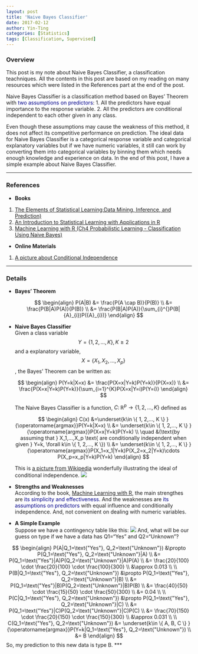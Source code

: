 ```yaml
---
layout: post
title: 'Naive Bayes Classifier'
date: 2017-02-12
author: Yin-Ting 
categories: [Statistics]
tags: [Classification, Supervised]
---
```

### Overview
This post is my note about Naive Bayes Classifier, a classification teachniques. All the contents in this post are based on my reading on many resources which were listed in the References part at the end of the post.  

Naive Bayes Classifier is a classification method based on Bayes' Theorem with <span style="color:darkblue">two assumptions on predictors</span>: 
1. All the predictors have equal importance to the response variable.
2. All the predictors are conditional independent to each other given in any class. 

Even though these assumptions may cause the weakness of this method, it does not affect its competitive performance on prediction. The ideal data for Naive Bayes Classifier is a categorical response variable and categorical explanatory variables but if we have numeric variables, it still can work by converting them into categorical variables by binning them which needs enough knowledge and experience on data. In the end of this post, I have a simple example about Naive Bayes Classifier. 

***

### References
* **Books**
1. [The Elements of Statistical Learning:Data Mining, Inference, and Prediction)](https://statweb.stanford.edu/~tibs/ElemStatLearn/)
2. [An Introduction to Statistical Learning with Applications in R](http://www-bcf.usc.edu/~gareth/ISL/)
3. [Machine Learning with R (Ch4 Probabilistic Learning - Classification Using Naive Bayes)](https://github.com/stedy/Machine-Learning-with-R-datasets)

* **Online Materials**
1. [A picture about Conditional Independence](https://en.wikipedia.org/wiki/Conditional_independence)

***

### Details
* **Bayes' Theorem** <br />

  $$
  \begin{align}
  P(A|B) &= \frac{P(A \cap B)}{P(B)} \\
  &= \frac{P(B|A)P(A)}{P(B)} \\
  &= \frac{P(B|A)P(A)}{\sum_{i}^{}P(B|{A}_{i})P({A}_{i})}      
  \end{align}
  $$

* **Naive Bayes Classifier** <br />
Given a class variable $$Y= \{ 1, 2,..., K \}, K\geq2$$ and a explanatory variable, $$X=\{ X_1, X_2,..., X_p \}$$, the Bayes' Theorem can be written as: 

  $$
  \begin{align}
  P(Y=k|X=x) &= \frac{P(X=x|Y=k)P(Y=k)}{P(X=x)} \\
  &= \frac{P(X=x|Y=k)P(Y=k)}{\sum_{i=1}^{K}P(X=x|Y=i)P(Y=i)}
  \end{align}
  $$
  
  The Naive Bayes Classifier is a function, $C \colon \mathbb{R}^p \rightarrow \{ 1, 2,..., K \}$ defined as 
  
  $$
  \begin{align}
  C(x) &=\underset{k\in \{ 1, 2,..., K \} }{\operatorname{argmax}}P(Y=k|X=x) \\
      &= \underset{k\in \{ 1, 2,..., K \} }{\operatorname{argmax}}P(X=x|Y=k)P(Y=k) \\
      \quad &(\text{by assuming that } X_1,...,X_p \text{ are conditionally independent when given } Y=k, \forall k\in \{ 1, 2,..., K \}) \\
      &= \underset{k\in \{ 1, 2,..., K \} }{\operatorname{argmax}}P(X_1=x_1|Y=k)P(X_2=x_2|Y=k)\cdots P(X_p=x_p|Y=k)P(Y=k) 
  \end{align}
  $$
  
  This is [a picture from Wikipedia](https://en.wikipedia.org/wiki/Conditional_independence) wonderfully illustrating the ideal of conditional independence. 
<img src="{{ site.baseurl }}/assets/image/condind.png" />

* **Strengths and Weaknesses** <br />
According to the book, [Machine Learning with R](https://github.com/stedy/Machine-Learning-with-R-datasets), the main strengthes are <span style="color:darkblue">its simplicity and effectiveness</span>. And the weaknesses are <span style="color:darkblue">its assumptions on predictors</span> with equal influence and conditionally independence. And, not convenient on dealing with numeric variables. 

* **A Simple Example** <br />
Suppose we have a contingency table like this: 
<img src="{{ site.baseurl }}/assets/image/table.png">
And, what will be our guess on type if we have a data has Q1="Yes" and Q2="Unknown"? 

$$
\begin{align}
P(A|Q_1=\text{"Yes"}, Q_2=\text{"Unknown"}) &\propto P(Q_1=\text{"Yes"}, Q_2=\text{"Unknown"}|A) \\
  &= P(Q_1=\text{"Yes"}|A)P(Q_2=\text{"Unknown"}|A)P(A) \\
  &= \frac{20}{100} \cdot \frac{20}{100} \cdot \frac{100}{300} \\
  &\approx 0.013 \\
\\  
P(B|Q_1=\text{"Yes"}, Q_2=\text{"Unknown"}) &\propto P(Q_1=\text{"Yes"}, Q_2=\text{"Unknown"}|B) \\
  &= P(Q_1=\text{"Yes"}|B)P(Q_2=\text{"Unknown"}|B)P(B) \\
  &= \frac{40}{50} \cdot \frac{15}{50} \cdot \frac{50}{300} \\
  &= 0.04 \\
\\  
P(C|Q_1=\text{"Yes"}, Q_2=\text{"Unknown"}) &\propto P(Q_1=\text{"Yes"}, Q_2=\text{"Unknown"}|C) \\
  &= P(Q_1=\text{"Yes"}|C)P(Q_2=\text{"Unknown"}|C)P(C) \\
  &= \frac{70}{150} \cdot \frac{20}{150} \cdot \frac{150}{300} \\
  &\approx 0.031 \\
\\
C(Q_1=\text{"Yes"}, Q_2=\text{"Unknown"}) &= \underset{k\in \{ A, B, C \} }{\operatorname{argmax}}P(Y=k|Q_1=\text{"Yes"}, Q_2=\text{"Unknown"}) \\
      &= B 
\end{align}
$$
  So, my prediction to this new data is type B. 
***